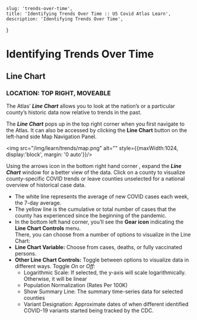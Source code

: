 
    slug: 'trends-over-time',
    title: 'Identifying Trends Over Time :: US Covid Atlas Learn',
    description: 'Identifying Trends Over Time',
}

# Identifying Trends Over Time

<SelfContainedVideoModal
    buttonText="Watch Video Tutorial"
    videoUrl="https://www.youtube.com/embed/qCcRrSCVnVI"
    title="Identifying Trends Over Time"
    />

## Line Chart
### LOCATION: TOP RIGHT, MOVEABLE 

The Atlas’ **_Line Chart_** allows you to look at the nation’s or a particular county’s historic data now relative to trends in the past.

The **_Line Chart_** pops up in the top right corner when you first navigate to the Atlas. It can also  be accessed by clicking the **<Icon symbol="lineChart"/> Line Chart** button on the left-hand side Map Navigation Panel. 

<img src="/img/learn/trends/map.png" alt="" style={{maxWidth:1024, display:'block', margin: '0 auto'}}/>

Using the arrows icon in the bottom right hand corner <Icon symbol="resize" />, expand the **_Line Chart_** window for a better view of the data. Click on a county to visualize county-specific COVID trends or leave counties unselected for a national overview of historical case data.

* The white line represents the average of new COVID cases each week,  the 7-day average. 
* The yellow line is the cumulative or total number of cases that the county has experienced since the beginning of the pandemic.
* In the bottom left hand corner, you’ll see the **<Icon symbol="settings" /> Gear icon** indicating the **Line Chart Controls** menu. <br/>There, you can choose from a number of options to visualize in the Line Chart: 
* **Line Chart Variable:** Choose from cases, deaths, or fully vaccinated persons.
* **Other Line Chart Controls:** Toggle between options to visualize data in different ways. Toggle _On_ or _Off:_
    * Logarithmic Scale: If selected, the y-axis will scale logarithmically. Otherwise, it will be linear
    * Population Normalization (Rates Per 100K)
    * Show Summary Line: The summary time-series data for selected counties
    * Variant Designation: Approximate dates of when different identified COVID-19 variants started being tracked by the CDC. 

         

